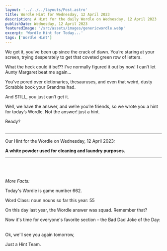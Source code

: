 ```yaml
---
layout: '../../../layouts/Post.astro'
title: Wordle Hint for Wednesday, 12 April 2023
description: A Hint for the daily Wordle on Wednesday, 12 April 2023
publishDate: Wednesday, 12 April 2023
featuredImage: '/src/assets/images/genericwordle.webp'
excerpt: 'Wordle Hint for Today...'
tags: ['Wordle Hint']
---
```


We get it, you’ve been up since the crack of dawn. You’re staring at your screen, trying desperately to get that coveted green row of letters. 

What the heck could it be!??
I’ve normally figured it out by now!
I can’t let Aunty Margaret beat me again… 

You’ve pored over dictionaries, thesauruses, and even that weird, dusty Scrabble book your Grandma had.

And STILL, you just can’t get it. 

Well, we have the answer, and we’re you’re friends, so we wrote you a hint for today’s Wordle.
Not the answer! just a hint. 

Ready?<br /><br />

----

Our Hint for the Wordle on Wednesday, 12 April 2023:

**A white powder used for cleaning and laundry purposes.** 


----

<br /><br /><br />*More Facts:*

Today's Wordle is game number 662.

Word Class: noun nouns so far this year: 55 

On this day last year, the Wordle answer was squad. Remember that? 

Now it's time for everyone's favorite section – the Bad Dad Joke of the Day:<br /><br /> 

Ok, we'll see you again tomorrow, 

Just a Hint Team.